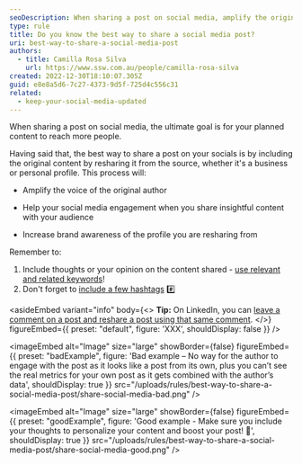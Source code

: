 ```yaml
---
seoDescription: When sharing a post on social media, amplify the original author's voice by including their content and adding your own thoughts and hashtags.
type: rule
title: Do you know the best way to share a social media post?
uri: best-way-to-share-a-social-media-post
authors:
  - title: Camilla Rosa Silva
    url: https://www.ssw.com.au/people/camilla-rosa-silva
created: 2022-12-30T18:10:07.305Z
guid: e8e8a5d6-7c27-4373-9d5f-725d4c556c31
related:
  - keep-your-social-media-updated
---
```


When sharing a post on social media, the ultimate goal is for your planned content to reach more people.

Having said that, the best way to share a post on your socials is by including the original content by resharing it from the source, whether it's a business or personal profile.
This process will:

* Amplify the voice of the original author

* Help your social media engagement when you share insightful content with your audience

* Increase brand awareness of the profile you are resharing from

Remember to:

1. Include thoughts or your opinion on the content shared - [use relevant and related keywords](/include-important-keywords-where-it-matters/)!
2. Don't forget to [include a few hashtags](/use-hashtags) #️⃣

<asideEmbed
  variant="info"
  body={<>
    **Tip:** On LinkedIn, you can [leave a comment on a post and reshare a post using that same comment](https://www.linkedin.com/help/linkedin/answer/a525047/reshare-a-post?lang=en).
  </>}
  figureEmbed={{
    preset: "default",
    figure: 'XXX',
    shouldDisplay: false
  }}
/>

<imageEmbed
  alt="Image"
  size="large"
  showBorder={false}
  figureEmbed={{
    preset: "badExample",
    figure: 'Bad example – No way for the author to engage with the post as it looks like a post from its own, plus you can’t see the real metrics for your own post as it gets combined with the author’s data',
    shouldDisplay: true
  }}
  src="/uploads/rules/best-way-to-share-a-social-media-post/share-social-media-bad.png"
/>

<imageEmbed
  alt="Image"
  size="large"
  showBorder={false}
  figureEmbed={{
    preset: "goodExample",
    figure: 'Good example - Make sure you include your thoughts to personalize your content and boost your post! 🚀',
    shouldDisplay: true
  }}
  src="/uploads/rules/best-way-to-share-a-social-media-post/share-social-media-good.png"
/>